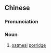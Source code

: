 {{also|麦片粥}}
==Chinese==
{{zh-forms|s=麦片粥|type=21}}

===Pronunciation===
{{zh-pron
|m=màipiànzhōu
|c=mak6 pin3-2 zuk1
|cat=n
}}

===Noun===
{{zh-noun}}

# [[oatmeal]] [[porridge]]